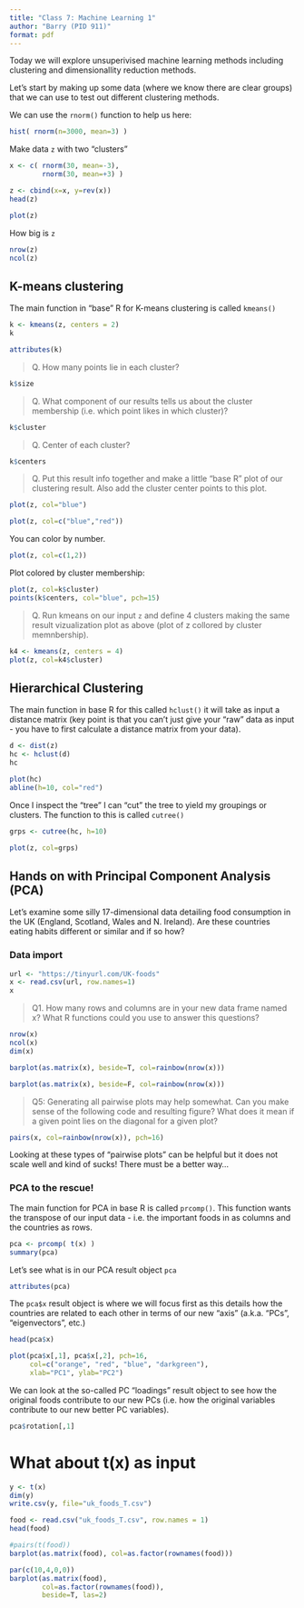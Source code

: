 ```yaml
---
title: "Class 7: Machine Learning 1"
author: "Barry (PID 911)"
format: pdf
---
```


Today we will explore unsuperivised machine learning methods including clustering and dimensionallity reduction methods.

Let's start by making up some data (where we know there are clear groups) that we can use to test out different clustering methods.

We can use the `rnorm()` function to help us here:

```r
hist( rnorm(n=3000, mean=3) )
```

Make data `z` with two "clusters" 

```r
x <- c( rnorm(30, mean=-3), 
        rnorm(30, mean=+3) )

z <- cbind(x=x, y=rev(x))
head(z)

plot(z)
```
How big is `z`
```r
nrow(z)
ncol(z)
```


## K-means clustering

The main function in "base" R for K-means clustering is called `kmeans()`

```r
k <- kmeans(z, centers = 2)
k
```
```r
attributes(k)
```
> Q. How many points lie in each cluster?

```r
k$size
```

> Q. What component of our results tells us about the cluster membership (i.e. which point likes in which cluster)?


```r
k$cluster
```
> Q. Center of each cluster?

```r
k$centers
```

> Q. Put this result info together and make a little "base R" plot of our clustering result. Also add the cluster center points to this plot.

```r
plot(z, col="blue")
```

```r
plot(z, col=c("blue","red"))
```

You can color by number.
```r
plot(z, col=c(1,2))
```

Plot colored by cluster membership:

```r
plot(z, col=k$cluster)
points(k$centers, col="blue", pch=15)
```


> Q. Run kmeans on our input `z` and define 4 clusters making the same result vizualization plot as above (plot of z collored by cluster memnbership).

```r
k4 <- kmeans(z, centers = 4)
plot(z, col=k4$cluster)
```


## Hierarchical Clustering

The main function in base R for this called `hclust()` it will take as input a distance matrix (key point is that you can't just give your "raw" data as input - you have to first calculate a distance matrix from your data).

```r
d <- dist(z)
hc <- hclust(d)
hc
```

```r
plot(hc)
abline(h=10, col="red")
```
Once I inspect the "tree" I can "cut" the tree to yield my groupings or clusters. The function to this is called `cutree()`

```r
grps <- cutree(hc, h=10)
```

```r
plot(z, col=grps)
```

## Hands on with Principal Component Analysis (PCA)

Let's examine some silly 17-dimensional data detailing food consumption in the UK (England, Scotland, Wales and N. Ireland). Are these countries eating habits different or similar and if so how?

### Data import
```r
url <- "https://tinyurl.com/UK-foods"
x <- read.csv(url, row.names=1)
x
```

> Q1. How many rows and columns are in your new data frame named x? What R functions could you use to answer this questions?

```r
nrow(x)
ncol(x)
dim(x)
```

```r
barplot(as.matrix(x), beside=T, col=rainbow(nrow(x)))

```

```r
barplot(as.matrix(x), beside=F, col=rainbow(nrow(x)))

```

> Q5: Generating all pairwise plots may help somewhat. Can you make sense of the following code and resulting figure? What does it mean if a given point lies on the diagonal for a given plot?


```r
pairs(x, col=rainbow(nrow(x)), pch=16)

```

Looking at these types of "pairwise plots" can be helpful but it does not scale well and kind of sucks! There must be a better way...

### PCA to the rescue!

The main function for PCA in base R is called `prcomp()`. This function wants the transpose of our input data - i.e. the important foods in as columns and the countries as rows.


```r
pca <- prcomp( t(x) )
summary(pca)
```

Let's see what is in our PCA result object `pca`

```r
attributes(pca)
```

The `pca$x` result object is where we will focus first as this details how the countries are related to each other in terms of our new "axis" (a.k.a. "PCs", "eigenvectors", etc.)

```r
head(pca$x)
```

```r
plot(pca$x[,1], pca$x[,2], pch=16,
     col=c("orange", "red", "blue", "darkgreen"),
     xlab="PC1", ylab="PC2")
```

We can look at the so-called PC "loadings" result object to see how the original foods contribute to our new PCs (i.e. how the original variables contribute to our new better PC variables).

```r
pca$rotation[,1]
```


# What about t(x) as input

```r
y <- t(x)
dim(y)
write.csv(y, file="uk_foods_T.csv")
```
```r
food <- read.csv("uk_foods_T.csv", row.names = 1)
head(food)
```

```r
#pairs(t(food))
barplot(as.matrix(food), col=as.factor(rownames(food)))
```
```r
par(c(10,4,0,0))
barplot(as.matrix(food), 
        col=as.factor(rownames(food)), 
        beside=T, las=2)

```

